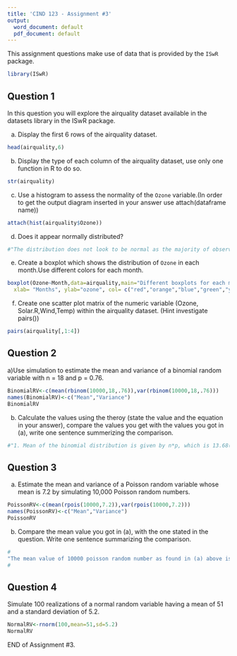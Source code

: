 ---
title: 'CIND 123 - Assignment #3'
output:
  word_document: default
  pdf_document: default
---

This assignment questions make use of data that is provided by the
`ISwR` package.

```{r}
library(ISwR)
```

## Question 1 

In this question you will explore the airquality dataset available in the datasets library in the ISwR package.

a) Display the first 6 rows of the airquality dataset.

```{r}
head(airquality,6)

```

b) Display the type of each column of the airquality dataset, use only one function in R to do so.

```{r}
str(airquality)


```

c) Use a histogram to assess the normality of the `Ozone` variable.(In order to get the output diagram inserted in your answer use attach(dataframe name)) 
```{r}
attach(hist(airquality$Ozone))

```
d) Does it appear normally distributed? 
```{r}
#"The distribution does not look to be normal as the majority of observations are concentrated on the left side of the histogram figure "
```
e) Create a boxplot which shows the distribution of `Ozone` in each month.Use different colors for each month.
```{r}
boxplot(Ozone~Month,data=airquality,main="Different boxplots for each month",
  xlab= "Months", ylab="ozone", col= c("red","orange","blue","green","yellow"))

```
f) Create one scatter plot matrix of the numeric variable (Ozone, Solar.R,Wind,Temp) within the airquality dataset.
(Hint investigate pairs())

```{r}
pairs(airquality[,1:4])

```

## Question 2 
a)Use simulation to estimate the mean and variance of a binomial random variable with n = 18 and p = 0.76. 

```{r}
BinomialRV<-c(mean(rbinom(10000,18,.76)),var(rbinom(10000,18,.76)))
names(BinomialRV)<-c("Mean","Variance")
BinomialRV

```

b) Calculate the values using the theroy (state the value and the equation in your answer), compare the values you get with the values you got in (a), write one sentence summerizing the comparison.

```{r}
#"1. Mean of the binomial distribution is given by n*p, which is 13.68( calculated as 18*.76) and the variance is given by n*p*q, which is 3.2832(calculated as 18*.76*.24)" "2.the difference between the calculated values of mean and variance with 10000 simulation is almost similar to the theoretical values as calculated in (1) above" 

```

## Question 3  
a) Estimate the mean and variance of a Poisson random variable whose mean is 7.2 by simulating 10,000 Poisson random numbers.
```{r}
PoissonRV<-c(mean(rpois(10000,7.2)),var(rpois(10000,7.2)))
names(PoissonRV)<-c("Mean","Variance")
PoissonRV

```
b) Compare the mean value you got in (a), with the one stated in the question. Write one sentence summarizing the comparison.

```{r}
#
"The mean value of 10000 poisson random number as found in (a) above is almost similar to the one given in question. As we increase the number of simulation, the value of calculated mean approaches to the value of theoretical mean "
#
```
## Question 4  
Simulate 100 realizations of a normal random variable having a mean of 51 and a standard deviation of 5.2.
```{r}
NormalRV<-rnorm(100,mean=51,sd=5.2)
NormalRV

```

END of Assignment #3.



